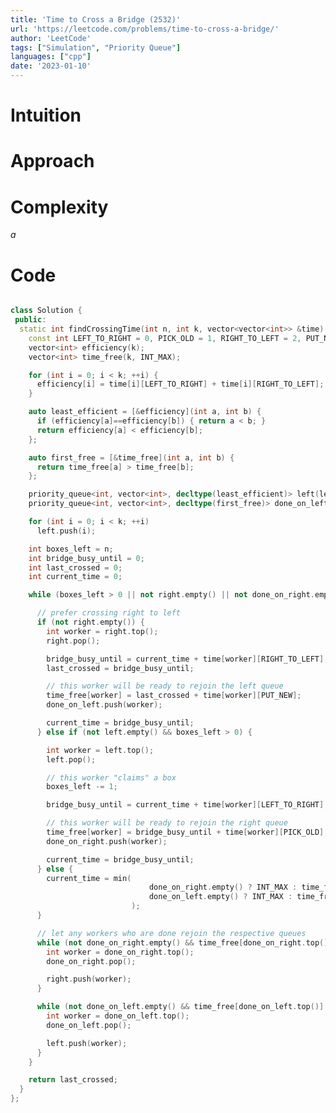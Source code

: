 ```yaml
---
title: 'Time to Cross a Bridge (2532)'
url: 'https://leetcode.com/problems/time-to-cross-a-bridge/'
author: 'LeetCode'
tags: ["Simulation", "Priority Queue"] 
languages: ["cpp"]
date: '2023-01-10'
---
```


# Intuition

# Approach

# Complexity
$a$
# Code
```cpp

class Solution {
 public:
  static int findCrossingTime(int n, int k, vector<vector<int>> &time) {
    const int LEFT_TO_RIGHT = 0, PICK_OLD = 1, RIGHT_TO_LEFT = 2, PUT_NEW = 3;
    vector<int> efficiency(k);
    vector<int> time_free(k, INT_MAX);

    for (int i = 0; i < k; ++i) {
      efficiency[i] = time[i][LEFT_TO_RIGHT] + time[i][RIGHT_TO_LEFT];
    }

    auto least_efficient = [&efficiency](int a, int b) {
      if (efficiency[a]==efficiency[b]) { return a < b; }
      return efficiency[a] < efficiency[b];
    };

    auto first_free = [&time_free](int a, int b) {
      return time_free[a] > time_free[b];
    };

    priority_queue<int, vector<int>, decltype(least_efficient)> left(least_efficient), right(least_efficient);
    priority_queue<int, vector<int>, decltype(first_free)> done_on_left(first_free), done_on_right(first_free);

    for (int i = 0; i < k; ++i)
      left.push(i);

    int boxes_left = n;
    int bridge_busy_until = 0;
    int last_crossed = 0;
    int current_time = 0;

    while (boxes_left > 0 || not right.empty() || not done_on_right.empty()) {

      // prefer crossing right to left
      if (not right.empty()) {
        int worker = right.top();
        right.pop();

        bridge_busy_until = current_time + time[worker][RIGHT_TO_LEFT];
        last_crossed = bridge_busy_until;

        // this worker will be ready to rejoin the left queue
        time_free[worker] = last_crossed + time[worker][PUT_NEW];
        done_on_left.push(worker);

        current_time = bridge_busy_until;
      } else if (not left.empty() && boxes_left > 0) {

        int worker = left.top();
        left.pop();

        // this worker "claims" a box
        boxes_left -= 1;

        bridge_busy_until = current_time + time[worker][LEFT_TO_RIGHT];

        // this worker will be ready to rejoin the right queue
        time_free[worker] = bridge_busy_until + time[worker][PICK_OLD];
        done_on_right.push(worker);

        current_time = bridge_busy_until;
      } else {
        current_time = min(
                               done_on_right.empty() ? INT_MAX : time_free[done_on_right.top()],
                               done_on_left.empty() ? INT_MAX : time_free[done_on_left.top()]
                           );
      }

      // let any workers who are done rejoin the respective queues
      while (not done_on_right.empty() && time_free[done_on_right.top()] <= current_time) {
        int worker = done_on_right.top();
        done_on_right.pop();

        right.push(worker);
      }

      while (not done_on_left.empty() && time_free[done_on_left.top()] <= current_time) {
        int worker = done_on_left.top();
        done_on_left.pop();

        left.push(worker);
      }
    }

    return last_crossed;
  }
};
```